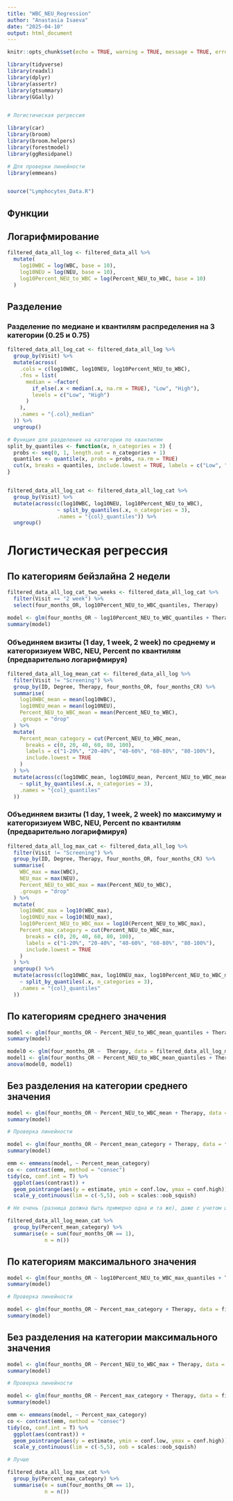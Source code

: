```yaml
---
title: "WBC_NEU_Regression"
author: "Anastasia Isaeva"
date: "2025-04-10"
output: html_document
---
```


```r
knitr::opts_chunk$set(echo = TRUE, warning = TRUE, message = TRUE, error = TRUE, comment = "")

library(tidyverse)
library(readxl)
library(dplyr)
library(assertr)
library(gtsummary)
library(GGally)


# Логистическая регрессия

library(car)
library(broom)
library(broom.helpers)
library(forestmodel)
library(ggResidpanel)

# Для проверки линейности
library(emmeans)


source("Lymphocytes_Data.R")

```

## Функции

## Логарифмирование 

```r
filtered_data_all_log <- filtered_data_all %>%
  mutate(
    log10WBC = log(WBC, base = 10),
    log10NEU = log(NEU, base = 10),
    log10Percent_NEU_to_WBC = log(Percent_NEU_to_WBC, base = 10)
  ) 
```

## Разделение

### Разделение по медиане и квантилям распределения на 3 категории (0.25 и 0.75)

```r
filtered_data_all_log_cat <- filtered_data_all_log %>%
  group_by(Visit) %>%
  mutate(across(
    .cols = c(log10WBC, log10NEU, log10Percent_NEU_to_WBC),
    .fns = list(
      median = ~factor(
        if_else(.x < median(.x, na.rm = TRUE), "Low", "High"),
        levels = c("Low", "High")
      )
    ),
    .names = "{.col}_median"
  )) %>%
  ungroup()

# Функция для разделения на категории по квантилям
split_by_quantiles <- function(x, n_categories = 3) {
  probs <- seq(0, 1, length.out = n_categories + 1)  
  quantiles <- quantile(x, probs = probs, na.rm = TRUE)  
  cut(x, breaks = quantiles, include.lowest = TRUE, labels = c("Low", "Medium", "Hight"))
}


filtered_data_all_log_cat <- filtered_data_all_log_cat %>% 
  group_by(Visit) %>% 
  mutate(across(c(log10WBC, log10NEU, log10Percent_NEU_to_WBC),
                ~ split_by_quantiles(.x, n_categories = 3), 
                .names = "{col}_quantiles")) %>%
  ungroup()
```

# Логистическая регрессия 

## По категориям бейзлайна 2 недели

```r
filtered_data_all_log_cat_two_weeks <- filtered_data_all_log_cat %>% 
  filter(Visit == "2 week") %>% 
  select(four_months_OR, log10Percent_NEU_to_WBC_quantiles, Therapy) 

model <- glm(four_months_OR ~ log10Percent_NEU_to_WBC_quantiles + Therapy, data = filtered_data_all_log_cat_two_weeks, family = binomial)
summary(model)
```

### Объединяем визиты (1 day, 1 week, 2 week) по среднему и категоризиуем WBC, NEU, Percent по квантилям (предварительно логарифмируя)

```r
filtered_data_all_log_mean_cat <- filtered_data_all_log %>%
  filter(Visit != "Screening") %>%
  group_by(ID, Degree, Therapy, four_months_OR, four_months_CR) %>%
  summarise(
    log10WBC_mean = mean(log10WBC),
    log10NEU_mean = mean(log10NEU),
    Percent_NEU_to_WBC_mean = mean(Percent_NEU_to_WBC),
    .groups = "drop"
  ) %>%
  mutate(
    Percent_mean_category = cut(Percent_NEU_to_WBC_mean,
      breaks = c(0, 20, 40, 60, 80, 100),
      labels = c("1-20%", "20-40%", "40-60%", "60-80%", "80-100%"),
      include.lowest = TRUE
    )
  ) %>%
  mutate(across(c(log10WBC_mean, log10NEU_mean, Percent_NEU_to_WBC_mean),
    ~ split_by_quantiles(.x, n_categories = 3),
    .names = "{col}_quantiles"
  ))
```

### Объединяем визиты (1 day, 1 week, 2 week) по максимуму и категоризиуем WBC, NEU, Percent по квантилям (предварительно логарифмируя)

```r
filtered_data_all_log_max_cat <- filtered_data_all_log %>%
  filter(Visit != "Screening") %>%
  group_by(ID, Degree, Therapy, four_months_OR, four_months_CR) %>%
  summarise(
    WBC_max = max(WBC),
    NEU_max = max(NEU),
    Percent_NEU_to_WBC_max = max(Percent_NEU_to_WBC),
    .groups = "drop"
  ) %>%
  mutate(
    log10WBC_max = log10(WBC_max),
    log10NEU_max = log10(NEU_max),
    log10Percent_NEU_to_WBC_max = log10(Percent_NEU_to_WBC_max),
    Percent_max_category = cut(Percent_NEU_to_WBC_max,
      breaks = c(0, 20, 40, 60, 80, 100),
      labels = c("1-20%", "20-40%", "40-60%", "60-80%", "80-100%"),
      include.lowest = TRUE
    )
  ) %>%
  ungroup() %>%
  mutate(across(c(log10WBC_max, log10NEU_max, log10Percent_NEU_to_WBC_max),
    ~ split_by_quantiles(.x, n_categories = 3),
    .names = "{col}_quantiles"
  ))
```

## По категориям среднего значения 

```r
model <- glm(four_months_OR ~ Percent_NEU_to_WBC_mean_quantiles + Therapy, data = filtered_data_all_log_mean_cat, family = binomial)
summary(model)

model0 <- glm(four_months_OR ~  Therapy, data = filtered_data_all_log_mean_cat, family = binomial)
model1 <- glm(four_months_OR ~ Percent_NEU_to_WBC_mean_quantiles + Therapy, data = filtered_data_all_log_mean_cat, family = binomial)
anova(model0, model1)
```

## Без разделения на категории среднего значения

```r
model <- glm(four_months_OR ~ Percent_NEU_to_WBC_mean + Therapy, data = filtered_data_all_log_mean_cat, family = binomial)
summary(model)

# Проверка линейности

model <- glm(four_months_OR ~ Percent_mean_category + Therapy, data = filtered_data_all_log_mean_cat, family = binomial)
summary(model)

emm <- emmeans(model, ~ Percent_mean_category)
co <- contrast(emm, method = "consec")
tidy(co, conf.int = T) %>%
  ggplot(aes(contrast)) +
  geom_pointrange(aes(y = estimate, ymin = conf.low, ymax = conf.high)) +
  scale_y_continuous(lim = c(-5,5), oob = scales::oob_squish)

# Не очень (разница должна быть примерно одна и та же), даже с учетом широких ДИ

filtered_data_all_log_mean_cat %>%
  group_by(Percent_mean_category) %>%
  summarise(e = sum(four_months_OR == 1),
            n = n())
```

## По категориям максимального значения

```r
model <- glm(four_months_OR ~ log10Percent_NEU_to_WBC_max_quantiles + Therapy, data = filtered_data_all_log_max_cat, family = binomial)
summary(model)

# Проверка линейности

model <- glm(four_months_OR ~ Percent_max_category + Therapy, data = filtered_data_all_log_max_cat, family = binomial)
summary(model)
```

## Без разделения на категории максимального значения

```r
model <- glm(four_months_OR ~ Percent_NEU_to_WBC_max + Therapy, data = filtered_data_all_log_max_cat, family = binomial)
summary(model)

# Проверка линейности

model <- glm(four_months_OR ~ Percent_max_category + Therapy, data = filtered_data_all_log_max_cat, family = binomial)
summary(model)

emm <- emmeans(model, ~ Percent_max_category)
co <- contrast(emm, method = "consec")
tidy(co, conf.int = T) %>%
  ggplot(aes(contrast)) +
  geom_pointrange(aes(y = estimate, ymin = conf.low, ymax = conf.high)) +
  scale_y_continuous(lim = c(-5,5), oob = scales::oob_squish)

# Лучше

filtered_data_all_log_max_cat %>%
  group_by(Percent_max_category) %>%
  summarise(e = sum(four_months_OR == 1),
            n = n())
```
